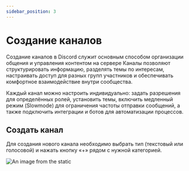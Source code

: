 ```yaml
---
sidebar_position: 3
---
```


# Создание каналов

Создание каналов в Discord служит основным способом организации общения и управления контентом на сервере
Каналы позволяют структурировать информацию, разделять темы по интересам, настраивать доступ для разных групп участников и
обеспечивать комфортное взаимодействие внутри сообщества.

Каждый канал можно настроить индивидуально: задать разрешения для определённых ролей, установить темы, включить медленный режим (Slowmode)
для ограничения частоты отправки сообщений,
а также подключить интеграции и ботов для автоматизации процессов.

## Создать канал

Для создания нового канала необходимо выбрать тип (текстовый или голосовой) и нажать кнопку «+» рядом с нужной категорией.

![An image from the static](/img/channels.jpg)




